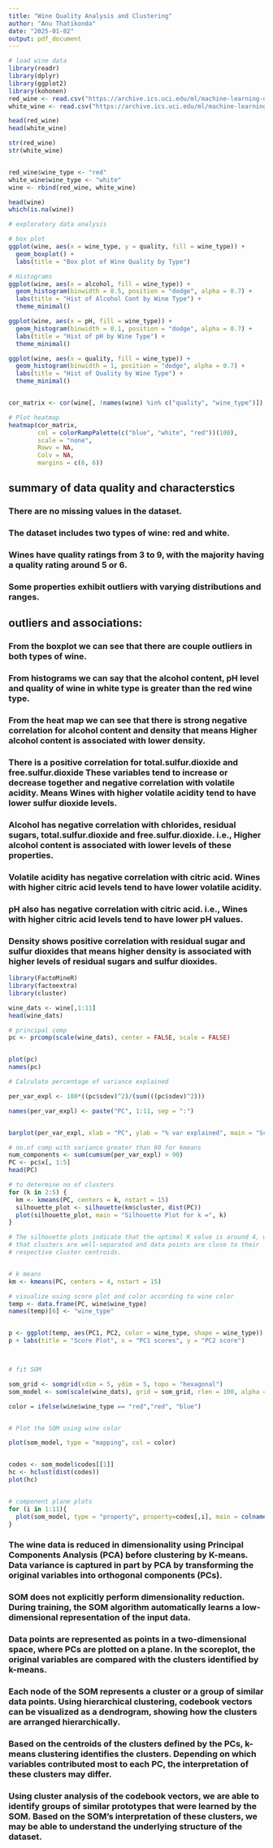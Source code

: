 ```yaml
---
title: "Wine Quality Analysis and Clustering"
author: "Anu Thatikonda"
date: "2025-01-02"
output: pdf_document
---
```


```r
# load wine data
library(readr)
library(dplyr)
library(ggplot2)
library(kohonen)
red_wine <- read.csv("https://archive.ics.uci.edu/ml/machine-learning-databases/wine-quality/winequality-red.csv", sep = ";")
white_wine <- read.csv("https://archive.ics.uci.edu/ml/machine-learning-databases/wine-quality/winequality-white.csv", sep = ";")

head(red_wine)
head(white_wine)

str(red_wine)
str(white_wine)


red_wine$wine_type <- "red"
white_wine$wine_type <- "white"
wine <- rbind(red_wine, white_wine)

head(wine)
which(is.na(wine))

# exploratory data analysis

# box plot
ggplot(wine, aes(x = wine_type, y = quality, fill = wine_type)) +
  geom_boxplot() +
  labs(title = "Box plot of Wine Quality by Type")

# Histograms
ggplot(wine, aes(x = alcohol, fill = wine_type)) +
  geom_histogram(binwidth = 0.5, position = "dodge", alpha = 0.7) +
  labs(title = "Hist of Alcohol Cont by Wine Type") +
  theme_minimal()

ggplot(wine, aes(x = pH, fill = wine_type)) +
  geom_histogram(binwidth = 0.1, position = "dodge", alpha = 0.7) +
  labs(title = "Hist of pH by Wine Type") +
  theme_minimal()

ggplot(wine, aes(x = quality, fill = wine_type)) +
  geom_histogram(binwidth = 1, position = "dodge", alpha = 0.7) +
  labs(title = "Hist of Quality by Wine Type") +
  theme_minimal()


cor_matrix <- cor(wine[, !names(wine) %in% c("quality", "wine_type")])

# Plot heatmap
heatmap(cor_matrix, 
        col = colorRampPalette(c("blue", "white", "red"))(100), 
        scale = "none",          
        Rowv = NA,             
        Colv = NA,               
        margins = c(6, 6))
```
## summary of data quality and characterstics

### There are no missing values in the dataset. 
### The dataset includes two types of wine: red and white.
### Wines have quality ratings from 3 to 9, with the majority having a quality rating around 5 or 6.

### Some properties exhibit outliers with varying distributions and ranges.


## outliers and associations:

### From the boxplot we can see that there are couple outliers in both types of wine.

### From histograms we can say that the alcohol content, pH level and quality of wine in white type is greater than the red wine type.

### From the heat map we can see that there is strong negative correlation for alcohol content and density that means Higher alcohol content is associated with lower density.

### There is a positive correlation for total.sulfur.dioxide and free.sulfur.dioxide These variables tend to increase or decrease together and negative correlation with volatile acidity. Means Wines with higher volatile acidity tend to have lower sulfur dioxide levels.

### Alcohol has negative correlation with chlorides, residual sugars, total.sulfur.dioxide and free.sulfur.dioxide. i.e., Higher alcohol content is associated with lower levels of these properties.

### Volatile acidity has negative correlation with citric acid. Wines with higher citric acid levels tend to have lower volatile acidity.

### pH also has negative correlation with citric acid. i.e., Wines with higher citric acid levels tend to have lower pH values.

### Density shows positive correlation with residual sugar and  sulfur dioxides that means higher density is associated with higher levels of residual sugars and sulfur dioxides.


```r
library(FactoMineR)
library(factoextra)
library(cluster)

wine_dats <- wine[,1:11]
head(wine_dats)

# principal comp
pc <- prcomp(scale(wine_dats), center = FALSE, scale = FALSE)


plot(pc)
names(pc)

# Calculate percentage of variance explained

per_var_expl <- 100*((pc$sdev)^2)/(sum(((pc$sdev)^2)))

names(per_var_expl) <- paste("PC", 1:11, sep = ":")


barplot(per_var_expl, xlab = "PC", ylab = "% var explained", main = "Scree Plot")

# no.of comp with variance greater than 90 for kmeans
num_components <- sum(cumsum(per_var_expl) > 90)
PC <- pc$x[, 1:5]
head(PC)

# to determine no of clusters
for (k in 2:5) {
  km <- kmeans(PC, centers = k, nstart = 15)
  silhouette_plot <- silhouette(km$cluster, dist(PC))
  plot(silhouette_plot, main = "Silhouette Plot for k =", k)
}

# The silhouette plots indicate that the optimal K value is around 4, which indicates
# that clusters are well-separated and data points are close to their 
# respective cluster centroids.


# k means
km <- kmeans(PC, centers = 4, nstart = 15)

# visualize using score plot and color according to wine color
temp <- data.frame(PC, wine$wine_type)
names(temp)[6] <- "wine_type"


p <- ggplot(temp, aes(PC1, PC2, color = wine_type, shape = wine_type)) + geom_point()
p + labs(title = "Score Plot", x = "PC1 scores", y = "PC2 score")



# fit SOM

som_grid <- somgrid(xdim = 5, ydim = 5, topo = "hexagonal")  
som_model <- som(scale(wine_dats), grid = som_grid, rlen = 100, alpha = c(0.05, 0.01), keep.data = TRUE)

color = ifelse(wine$wine_type == "red","red", "blue")


# Plot the SOM using wine color

plot(som_model, type = "mapping", col = color)


codes <- som_model$codes[[1]]
hc <- hclust(dist(codes))
plot(hc)


# component plane plots
for (i in 1:11){
  plot(som_model, type = "property", property=codes[,i], main = colnames(codes)[i])
}
```


### The wine data is reduced in dimensionality using Principal Components Analysis (PCA) before clustering by K-means. Data variance is captured in part by PCA by transforming the original variables into orthogonal components (PCs).


### SOM does not explicitly perform dimensionality reduction. During training, the SOM algorithm automatically learns a low-dimensional representation of the input data.

### Data points are represented as points in a two-dimensional space, where PCs are plotted on a plane. In the scoreplot, the original variables are compared with the clusters identified by k-means.



### Each node of the SOM represents a cluster or a group of similar data points. Using hierarchical clustering, codebook vectors can be visualized as a dendrogram, showing how the clusters are arranged hierarchically.

### Based on the centroids of the clusters defined by the PCs, k-means clustering identifies the clusters. Depending on which variables contributed most to each PC, the interpretation of these clusters may differ.

### Using cluster analysis of the codebook vectors, we are able to identify groups of similar prototypes that were learned by the SOM. Based on the SOM's interpretation of these clusters, we may be able to understand the underlying structure of the dataset.


